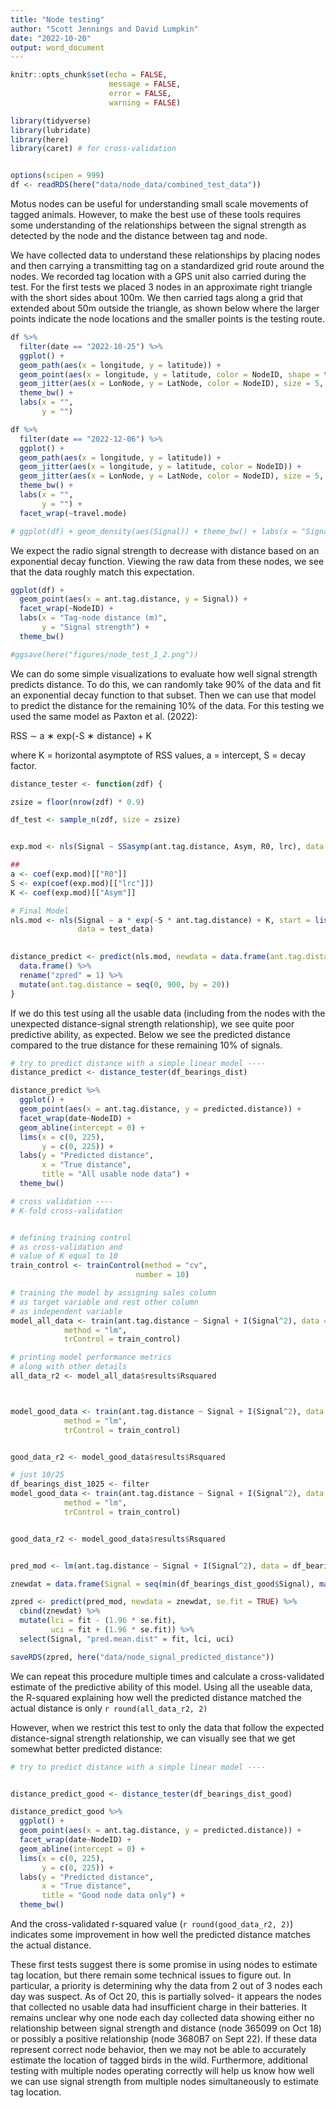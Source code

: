 ```yaml
---
title: "Node testing"
author: "Scott Jennings and David Lumpkin"
date: "2022-10-20"
output: word_document
---
```


```r
knitr::opts_chunk$set(echo = FALSE,
                      message = FALSE,
                      error = FALSE,
                      warning = FALSE)
```



```r




library(tidyverse)
library(lubridate)
library(here)
library(caret) # for cross-validation


options(scipen = 999)
df <- readRDS(here("data/node_data/combined_test_data"))

```

Motus nodes can be useful for understanding small scale movements of tagged animals. However, to make the best use of these tools requires some understanding of the relationships between the signal strength as detected by the node and the distance between tag and node.


We have collected data to understand these relationships by placing nodes and then carrying a transmitting tag on a standardized grid route around the nodes. We recorded tag location with a GPS unit also carried during the test. For the first tests we placed 3 nodes in an approximate right triangle with the short sides about 100m. We then carried tags along a grid that extended about 50m outside the triangle, as shown below where the larger points indicate the node locations and the smaller points is the testing route. 



```r
df %>% 
  filter(date == "2022-10-25") %>% 
  ggplot() +
  geom_path(aes(x = longitude, y = latitude)) +
  geom_point(aes(x = longitude, y = latitude, color = NodeID, shape = travel.mode)) +
  geom_jitter(aes(x = LonNode, y = LatNode, color = NodeID), size = 5, data = df %>% filter(date == "2022-10-25") %>% distinct(NodeID, LonNode, LatNode)) +
  theme_bw() +
  labs(x = "",
       y = "")

```

```r
df %>% 
  filter(date == "2022-12-06") %>% 
  ggplot() +
  geom_path(aes(x = longitude, y = latitude)) +
  geom_jitter(aes(x = longitude, y = latitude, color = NodeID)) +
  geom_jitter(aes(x = LonNode, y = LatNode, color = NodeID), size = 5, data = df %>% filter(date == "2022-12-06") %>% distinct(NodeID, LonNode, LatNode)) +
  theme_bw() +
  labs(x = "",
       y = "") +
  facet_wrap(~travel.mode)

```


```r

# ggplot(df) + geom_density(aes(Signal)) + theme_bw() + labs(x = "Signal strength")

```


We expect the radio signal strength to decrease with distance based on an exponential decay function. Viewing the raw data from these nodes, we see that the data roughly match this expectation.
```r
ggplot(df) +
  geom_point(aes(x = ant.tag.distance, y = Signal)) +
  facet_wrap(~NodeID) +
  labs(x = "Tag-node distance (m)",
       y = "Signal strength") +
  theme_bw()

#ggsave(here("figures/node_test_1_2.png"))
```



We can do some simple visualizations to evaluate how well signal strength predicts distance. To do this, we can randomly take 90% of the data and fit an exponential decay function to that subset. Then we can use that model to predict the distance for the remaining 10% of the data. For this testing we used the same model as Paxton et al. (2022):  

RSS ∼ a ∗ exp(-S ∗ distance) + K  

where K = horizontal asymptote of RSS values, a = intercept, S = decay factor.  



```r

distance_tester <- function(zdf) {

zsize = floor(nrow(zdf) * 0.9)

df_test <- sample_n(zdf, size = zsize)


exp.mod <- nls(Signal ~ SSasymp(ant.tag.distance, Asym, R0, lrc), data = df_test)

## 
a <- coef(exp.mod)[["R0"]]
S <- exp(coef(exp.mod)[["lrc"]])
K <- coef(exp.mod)[["Asym"]]

# Final Model
nls.mod <- nls(Signal ~ a * exp(-S * ant.tag.distance) + K, start = list(a = a, S = S, K= K), 
               data = test_data)
  

distance_predict <- predict(nls.mod, newdata = data.frame(ant.tag.distance = seq(0, 900, by = 20))) %>% 
  data.frame() %>% 
  rename("zpred" = 1) %>% 
  mutate(ant.tag.distance = seq(0, 900, by = 20))
} 
```

If we do this test using all the usable data (including from the nodes with the unexpected distance-signal strength relationship), we see quite poor predictive ability, as expected. Below we see the predicted distance compared to the true distance for these remaining 10% of signals.

```r
# try to predict distance with a simple linear model ----
distance_predict <- distance_tester(df_bearings_dist)

distance_predict %>%
  ggplot() +
  geom_point(aes(x = ant.tag.distance, y = predicted.distance)) +
  facet_wrap(date~NodeID) +
  geom_abline(intercept = 0) +
  lims(x = c(0, 225),
       y = c(0, 225)) +
  labs(y = "Predicted distance",
       x = "True distance",
       title = "All usable node data") +
  theme_bw()
```

```r
# cross validation ----
# K-fold cross-validation


# defining training control
# as cross-validation and
# value of K equal to 10
train_control <- trainControl(method = "cv",
							number = 10)

# training the model by assigning sales column
# as target variable and rest other column
# as independent variable
model_all_data <- train(ant.tag.distance ~ Signal + I(Signal^2), data = df_bearings_dist,
			method = "lm",
			trControl = train_control)

# printing model performance metrics
# along with other details
all_data_r2 <- model_all_data$results$Rsquared



model_good_data <- train(ant.tag.distance ~ Signal + I(Signal^2), data = df_bearings_dist_good,
			method = "lm",
			trControl = train_control)


good_data_r2 <- model_good_data$results$Rsquared

# just 10/25
df_bearings_dist_1025 <- filter
model_good_data <- train(ant.tag.distance ~ Signal + I(Signal^2), data = df_bearings_dist_good,
			method = "lm",
			trControl = train_control)


good_data_r2 <- model_good_data$results$Rsquared


pred_mod <- lm(ant.tag.distance ~ Signal + I(Signal^2), data = df_bearings_dist_good)

znewdat = data.frame(Signal = seq(min(df_bearings_dist_good$Signal), max(df_bearings_dist_good$Signal)))

zpred <- predict(pred_mod, newdata = znewdat, se.fit = TRUE) %>% 
  cbind(znewdat) %>% 
  mutate(lci = fit - (1.96 * se.fit),
         uci = fit + (1.96 * se.fit)) %>% 
  select(Signal, "pred.mean.dist" = fit, lci, uci)

saveRDS(zpred, here("data/node_signal_predicted_distance"))  

```

We can repeat this procedure multiple times and calculate a cross-validated estimate of the predictive ability of this model. Using all the useable data, the R-squared explaining how well the predicted distance matched the actual distance is only `r round(all_data_r2, 2)`


However, when we restrict this test to only the data that follow the expected distance-signal strength relationship, we can visually see that we get somewhat better predicted distance:

```r
# try to predict distance with a simple linear model ----


distance_predict_good <- distance_tester(df_bearings_dist_good)

distance_predict_good %>%
  ggplot() +
  geom_point(aes(x = ant.tag.distance, y = predicted.distance)) +
  facet_wrap(date~NodeID) +
  geom_abline(intercept = 0) +
  lims(x = c(0, 225),
       y = c(0, 225)) +
  labs(y = "Predicted distance",
       x = "True distance",
       title = "Good node data only") +
  theme_bw()
```

And the cross-validated r-squared value (`r round(good_data_r2, 2)`) indicates some improvement in how well the predicted distance matches the actual distance.


These first tests suggest there is some promise in using nodes to estimate tag location, but there remain some technical issues to figure out. In particular, a priority is determining why the data from 2 out of 3 nodes each day was suspect. As of Oct 20, this is partially solved- it appears the nodes that collected no usable data had insufficient charge in their batteries. It remains unclear why one node each day collected data showing either no relationship between signal strength and distance (node 365099 on Oct 18) or possibly a positive relationship (node 3680B7 on Sept 22). If these data represent correct node behavior, then we may not be able to accurately estimate the location of tagged birds in the wild. Furthermore, additional testing with multiple nodes operating correctly will help us know how well we can use signal strength from multiple nodes simultaneously to estimate tag location.




